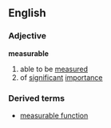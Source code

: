 ==English==
===Adjective===
'''measurable'''
# able to be [[measure]]d
# of [[significant]] [[importance]]
===Derived terms===
*[[measurable function]]